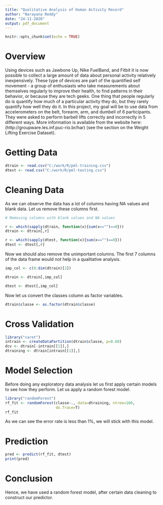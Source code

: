---
title: "Qualitative Analysis of Human Activity Record"
author: "Narayana Reddy"
date: "24-11-2020"
output: pdf_document
---

```{r setup, include=FALSE}
knitr::opts_chunk$set(echo = TRUE)
```

# Overview

Using devices such as Jawbone Up, Nike FuelBand, and Fitbit it is now possible to collect a large amount of data about personal activity relatively inexpensively. These type of devices are part of the quantified self movement - a group of enthusiasts who take measurements about themselves regularly to improve their health, to find patterns in their behavior, or because they are tech geeks. One thing that people regularly do is quantify how much of a particular activity they do, but they rarely quantify how well they do it. In this project, my goal will be to use data from accelerometers on the belt, forearm, arm, and dumbell of 6 participants. They were asked to perform barbell lifts correctly and incorrectly in 5 different ways. More information is available from the website here: (http://groupware.les.inf.puc-rio.br/har) (see the section on the Weight Lifting Exercise Dataset).

# Getting Data

```{r getting_data}
dtrain <- read.csv("C:/work/R/pml-training.csv")
dtest <- read.csv("C:/work/R/pml-testing.csv")
```

# Cleaning Data
As we can observe the data has a lot of columns having NA values and blank data. Let us remove these columns first.
```{r cleaning_data}
# Removing columns with blank values and NA values

r <- which(sapply(dtrain, function(x){sum(x=="")==0}))
dtrain <- dtrain[,r]

r <- which(sapply(dtest, function(x){sum(x=="")==0}))
dtest <- dtest[,r]
```

Now we should also remove the unimportant columns. The first 7 columns of the data frame would not help in a qualitative analysis.

```{r cleaning_data2}
imp_col <- c(8:dim(dtrain)[2])

dtrain <- dtrain[,imp_col]

dtest <- dtest[,imp_col]
```

Now let us convert the classes column as factor variables.

```{r cleaning_data3}
dtrain$classe <- as.factor(dtrain$classe)
```

# Cross Validation

```{r cross_validation}
library("caret")
intrain <- createDataPartition(dtrain$classe, p=0.60)
dcv <- dtrain[-intrain[[1]],]
dtraining <- dtrain[intrain[[1]],]
```

# Model Selection
Before doing any exploratory data analysis let us first apply certain models to see how they perform.
Let us apply a random forest model.

```{r model_selection}
library("randomForest")
rf_fit <- randomForest(classe~., data=dtraining, ntree=100,
                       do.Trace=T)
rf_fit
```

As we can see the error rate is less than 1%, we will stick with this model.

# Prediction
```{r}
pred <- predict(rf_fit, dtest)
print(pred)
```

# Conclusion

Hence, we have used a random forest model, after certain data cleaning to construct our predictor.









